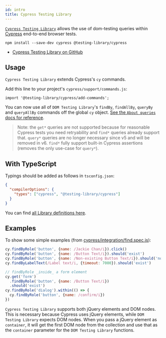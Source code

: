 ```yaml
---
id: intro
title: Cypress Testing Library
---
```


[`Cypress Testing Library`][gh] allows the use of dom-testing queries within
[Cypress](https://cypress.io) end-to-end browser tests.

```
npm install --save-dev cypress @testing-library/cypress
```

- [Cypress Testing Library on GitHub][gh]

## Usage

`Cypress Testing Library` extends Cypress's `cy` commands.

Add this line to your project's `cypress/support/commands.js`:

```
import '@testing-library/cypress/add-commands';
```

You can now use all of `DOM Testing Library`'s `findBy`, `findAllBy`, `queryBy`
and `queryAllBy` commands off the global `cy` object.
[See the `About queries` docs for reference](/docs/queries/about).

> Note: the `get*` queries are not supported because for reasonable Cypress
> tests you need retryability and `find*` queries already support that. `query*`
> queries are no longer necessary since v5 and will be removed in v6. `find*`
> fully support built-in Cypress assertions (removes the only use-case for
> `query*`).

## With TypeScript

Typings should be added as follows in `tsconfig.json`:

```json
{
  "compilerOptions": {
    "types": ["cypress", "@testing-library/cypress"]
  }
}
```

You can find
[all Library definitions here](https://github.com/testing-library/cypress-testing-library/blob/master/types/index.d.ts).

## Examples

To show some simple examples (from
[cypress/integration/find.spec.js](https://github.com/testing-library/cypress-testing-library/blob/97939da7d4707a71049884c0324c0eda56e26fc2/cypress/integration/find.spec.js)):

```javascript
cy.findByRole('button', {name: /Jackie Chan/i}).click()
cy.findByRole('button', {name: /Button Text/i}).should('exist')
cy.findByRole('button', {name: /Non-existing Button Text/i}).should('not.exist')
cy.findByLabelText(/Label text/i, {timeout: 7000}).should('exist')

// findByRole _inside_ a form element
cy.get('form')
  .findByRole('button', {name: /Button Text/i})
  .should('exist')
cy.findByRole('dialog').within(() => {
  cy.findByRole('button', {name: /confirm/i})
})
```

`Cypress Testing Library` supports both jQuery elements and DOM nodes. This is
necessary because Cypress uses jQuery elements, while `DOM Testing Library`
expects DOM nodes. When you pass a jQuery element as `container`, it will get
the first DOM node from the collection and use that as the `container` parameter
for the `DOM Testing Library` functions.

[gh]: https://github.com/testing-library/cypress-testing-library
